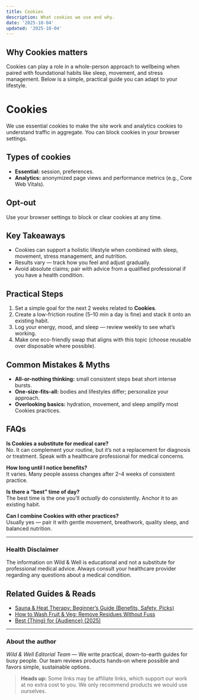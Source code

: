 ```yaml
---
title: Cookies
description: What cookies we use and why.
date: '2025-10-04'
updated: '2025-10-04'
---
```


## Why Cookies matters
Cookies can play a role in a whole-person approach to wellbeing when paired with foundational habits like sleep, movement, and stress management. Below is a simple, practical guide you can adapt to your lifestyle.

# Cookies

We use essential cookies to make the site work and analytics cookies to understand traffic in aggregate. You can block cookies in your browser settings.

## Types of cookies

- **Essential:** session, preferences.
- **Analytics:** anonymized page views and performance metrics (e.g., Core Web Vitals).

## Opt-out

Use your browser settings to block or clear cookies at any time.

## Key Takeaways
- Cookies can support a holistic lifestyle when combined with sleep, movement, stress management, and nutrition.
- Results vary — track how you feel and adjust gradually.
- Avoid absolute claims; pair with advice from a qualified professional if you have a health condition.


## Practical Steps
1. Set a simple goal for the next 2 weeks related to **Cookies**.
2. Create a low-friction routine (5–10 min a day is fine) and stack it onto an existing habit.
3. Log your energy, mood, and sleep — review weekly to see what’s working.
4. Make one eco-friendly swap that aligns with this topic (choose reusable over disposable where possible).


## Common Mistakes & Myths
- **All-or-nothing thinking:** small consistent steps beat short intense bursts.
- **One-size-fits-all:** bodies and lifestyles differ; personalize your approach.
- **Overlooking basics:** hydration, movement, and sleep amplify most Cookies practices.


## FAQs
**Is Cookies a substitute for medical care?**  
No. It can complement your routine, but it’s not a replacement for diagnosis or treatment. Speak with a healthcare professional for medical concerns.

**How long until I notice benefits?**  
It varies. Many people assess changes after 2–4 weeks of consistent practice.

**Is there a “best” time of day?**  
The best time is the one you’ll *actually* do consistently. Anchor it to an existing habit.

**Can I combine Cookies with other practices?**  
Usually yes — pair it with gentle movement, breathwork, quality sleep, and balanced nutrition.


---

### Health Disclaimer
The information on Wild & Well is educational and not a substitute for professional medical advice. Always consult your healthcare provider regarding any questions about a medical condition.


## Related Guides & Reads
- [Sauna & Heat Therapy: Beginner’s Guide (Benefits, Safety, Picks)](../guides/sauna-heat-therapy.md)
- [How to Wash Fruit & Veg: Remove Residues Without Fuss](../guides/cleaning-chemicals-off-fruit.md)
- [Best {Thing} for {Audience} (2025)](../templates/best-list-starter.mdx)

---

### About the author
*Wild & Well Editorial Team* — We write practical, down-to-earth guides for busy people. Our team reviews products hands‑on where possible and favors simple, sustainable options.

> **Heads up:** Some links may be affiliate links, which support our work at no extra cost to you. We only recommend products we would use ourselves.
